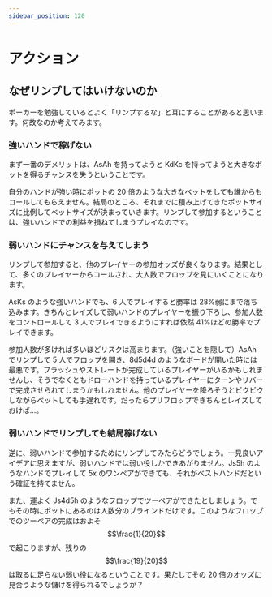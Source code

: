 ```yaml
---
sidebar_position: 120
---
```


# アクション

## なぜリンプしてはいけないのか

ポーカーを勉強しているとよく「リンプするな」と耳にすることがあると思います。何故なのか考えてみます。

### 強いハンドで稼げない

まず一番のデメリットは、AsAh を持ってようと KdKc を持ってようと大きなポットを得るチャンスを失うということです。

自分のハンドが強い時にポットの 20 倍のような大きなベットをしても誰からもコールしてもらえません。結局のところ、それまでに積み上げてきたポットサイズに比例してベットサイズが決まっていきます。リンプして参加するということは、強いハンドでの利益を損ねてしまうプレイなのです。

### 弱いハンドにチャンスを与えてしまう

リンプして参加すると、他のプレイヤーの参加オッズが良くなります。結果として、多くのプレイヤーからコールされ、大人数でフロップを見にいくことになります。

AsKs のような強いハンドでも、6 人でプレイすると勝率は 28%弱にまで落ち込みます。きちんとレイズして弱いハンドのプレイヤーを振り下ろし、参加人数をコントロールして 3 人でプレイできるようにすれば依然 41%ほどの勝率でプレイできます。

参加人数が多ければ多いほどリスクは高まります。（強いことを隠して）AsAh でリンプして 5 人でフロップを開き、8d5d4d のようなボードが開いた時には最悪です。フラッシュやストレートが完成しているプレイヤーがいるかもしれませんし、そうでなくともドローハンドを持っているプレイヤーにターンやリバーで完成させられてしまうかもしれません。他のプレイヤーを降ろそうとビクビクしながらベットしても手遅れです。だったらプリフロップできちんとレイズしておけば...。

### 弱いハンドでリンプしても結局稼げない

逆に、弱いハンドで参加するためにリンプしてみたらどうでしょう。一見良いアイデアに思えますが、弱いハンドでは弱い役しかできあがりません。Js5h のようなハンドでプレイして 5x のワンペアができても、それがベストハンドだという確証を持てません。

また、運よく Js4d5h のようなフロップでツーペアができたとしましょう。でもその時にポットにあるのは人数分のブラインドだけです。このようなフロップでのツーペアの完成はおよそ $$\frac{1}{20}$$ で起こりますが、残りの $$\frac{19}{20}$$ は取るに足らない弱い役になるということです。果たしてその 20 倍のオッズに見合うような儲けを得られるでしょうか？
